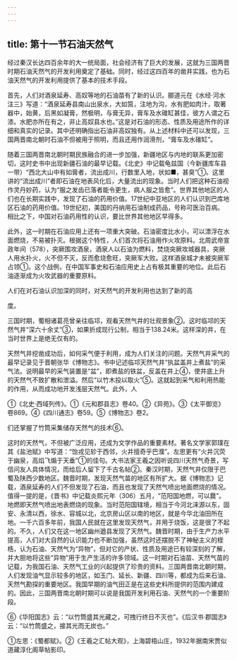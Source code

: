 ```yaml
---
---
---
```

title: 第十一节石油天然气
---



经过秦汉长达四百余年的大一统局面，社会经济有了巨大的发展，这就为三国两晋时期石油天然气的开发利用奠定了基础。同时，经过这四百年的凿井实践，也为石油天然气的开发利用提供了基本的技术手段。

首先，人们对酒泉延寿、高奴等地的石油苗有了新的认识。郦道元在《水经·河水注三》写道：“酒泉延寿县南山出泉水，大如筥，注地为沟，水有肥如肉汁，取著器中，始黄，后黑如凝膏，然极明，与膏无异，膏车及水碓缸甚佳，彼方人谓之石漆。水肥亦所在有之，非止高奴县水也。”这是对石油的形态、性质及用途所作的详细和真实的记录。其中还明确指出石油非高奴独有。从上述材料中还可以发现，三国两晋南北朝时石油不但被用于照明，而且还用作润滑剂，“膏车及水碓缸”。

随着三国两晋南北朝时期民族融合的进一步加强，新疆地区与内地的联系更加密切，这时史书中出现新疆石油的最早记载。《北史》中记载龟兹国（今新疆库车县一带）“西北大山中有如膏者，流出成川，行数里入地，状如■，甚臭”①。这里讲的“流出成川”者即石油在地表风化后，大量流出的现象。当时人们把这种石油视作灵丹妙药，认为“服之发齿已落者能令更生，病人服之皆愈”。世界其他地区的人们也在长期实践中，发现了石油的药用价值。17世纪中亚地区的人们认识到巴库地区石油的药用价值。19世纪初，美国的丹纳用石油制成药品，号称可医治百病。相比之下，中国对石油药用性的认识，要比世界其他地区早得多。

此外，这一时期在石油应用上还有一项重大突破。石油密度比水小，可以漂浮在水面燃烧，不易被扑灭。根据这个特性，人们首次将石油用作火攻原料。北周武帝宣政年间（578），突厥围攻酒泉，酒泉人以石油为燃料，焚烧突厥攻城器具，突厥人用水扑火，火不但不灭，反而愈烧愈旺，突厥军大败。这样酒泉城才未被突厥军占领①。这个战例，在中国军事史和石油应用史上占有极其重要的地位。此后石油逐渐成为火攻武器的重要原料。

人们在对石油认识加深的同时，对天然气的开发利用也达到了新的高

度。

三国时期，蜀相诸葛亮曾亲往临邛，观看天然气井的壮观景象②。这时临邛的天然气井“深六十余丈”③，如果折成现行公制，相当于138.24米。这样深的井，在当时世界上是绝无仅有的。

天然气井挖凿成功后，如何采气便于利用，成为人们关注的问题。天然气井采气的最早记录见于晋朝张华《博物志》。书中记述临邛天然气井“执盆盖井上煮盐”的采气法。说明最早的采气装置是“盆”，即煮盐的铁盆，反盖在井上④，使井底上升的天然气不致扩散和泄溢。然后“以竹木投以取火”⑤。这就起到采气和利用热能的作用，从而成功地开发浅层天然气。此外，人

①《北史·西域列传》。①《元和郡县志》卷40。②《异苑》。③《太平御览》卷869。④《四川通志》卷59。⑤《博物志》卷2。

们还掌握了竹筒采集储存天然气的技术⑥。

这时的天然气，不但被广泛应用，还成为文学作品的重要素材。著名文学家郭璞在其《盐池赋》中写道：“饴戎见轸于西邻，火井擅奇乎巴濮”。左思更有“火井沉荧于幽泉，高焰飞煽于天垂”①的佳句。大书法家王羲之因听说四川天然气奇景，写信问友人具体情况，而给后人留下了千古名帖②。秦汉时期，天然气井仅限于巴蜀及陕西少数地区。魏晋时期，发现天然气苗的地区有所扩大。据《博物志》记载，酒泉延寿的人们不但发现了石油，而且也发现了天然气喷出地面燃烧的情况。值得一提的是，《晋书》中记载炎熙元年（306）五月，“范阳国地燃，可以爨”。地燃即天然气喷出地表燃烧的现象。当时范阳国辖境，相当于今河北涞源以东，固安、永清以西，徐水、容城以北，北京房山区以南的地区，就是今华北油田所在地。一千六百多年前，我国人民就在这里发现天然气，并用于烧饭，这是很了不起的。不久，人们又在这一地区幽州遒县发现了天然气。魏晋时期，由于生产力水平提高，人们对大自然的认识能力也不断加强，虽然这时还摆脱不了神秘主义的桎梏，认为石油、天然气为“异物”，但对它的产状、性质及用途已有较深刻的了解，并大胆地将这些“异物”用于生产生活的许多领域。这一时期对石油苗、天然气苗的记载，为我国石油、天然气工业的兴起提供了珍贵的资料。三国两晋南北朝时期，人们发现油气显示较多的地区，如玉门、延长、新疆、四川等，都成为后来石油、天然气勘探的重要地区。我国早期的油气田正是在这些史料所提供的范围内建成的。因此，三国两晋南北朝时期可以说是我国开发利用石油、天然气的一个重要阶段。

⑥《华阳国志》云：“以竹筒盛其光藏之，可拽行终日不灭也”。《后汉书·郡国志》云：“以竹筒盛之，接其光而无炭也。”

①左思：《蜀都赋》。②《王羲之汇帖大观》，上海碧梧山庄，1932年据南宋贾似道藏淳化阁草帖影印。